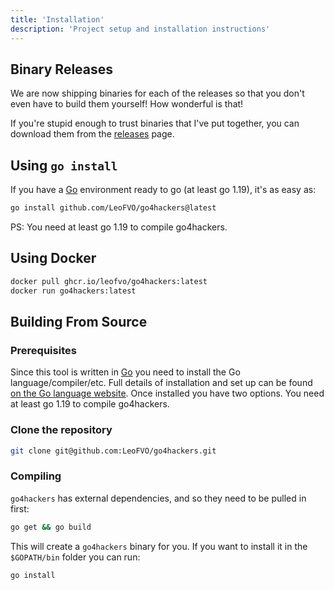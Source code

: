 ```yaml
---
title: 'Installation'
description: 'Project setup and installation instructions'
---
```


## Binary Releases

We are now shipping binaries for each of the releases so that you don't even have to build them yourself! How wonderful is that!

If you're stupid enough to trust binaries that I've put together, you can download them from the [releases](https://github.com/LeoFVO/go4hackers/releases) page.

## Using `go install`

If you have a [Go](https://golang.org/) environment ready to go (at least go 1.19), it's as easy as:

```bash
go install github.com/LeoFVO/go4hackers@latest
```

PS: You need at least go 1.19 to compile go4hackers.

## Using Docker

```bash
docker pull ghcr.io/leofvo/go4hackers:latest
docker run go4hackers:latest
```

## Building From Source

### Prerequisites

Since this tool is written in [Go](https://golang.org/) you need to install the Go language/compiler/etc. Full details of installation and set up can be found [on the Go language website](https://golang.org/doc/install). Once installed you have two options. You need at least go 1.19 to compile go4hackers.

### Clone the repository

```bash
git clone git@github.com:LeoFVO/go4hackers.git
```

### Compiling

`go4hackers` has external dependencies, and so they need to be pulled in first:

```bash
go get && go build
```

This will create a `go4hackers` binary for you. If you want to install it in the `$GOPATH/bin` folder you can run:

```bash
go install
```
